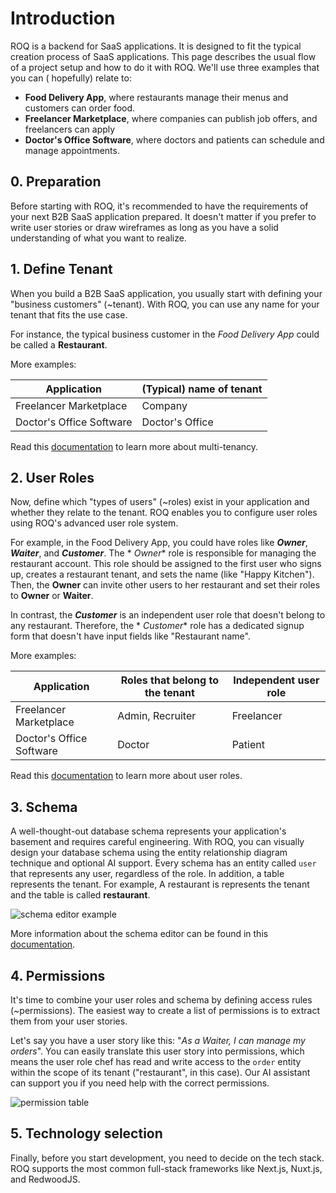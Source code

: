 
# Introduction

ROQ is a backend for SaaS applications. It is designed to fit the typical creation process of SaaS applications. This
page describes the usual flow of a project setup and how to do it with ROQ. We'll use three examples that you can (
hopefully) relate to:

* **Food Delivery App**, where restaurants manage their menus and customers can order food.
* **Freelancer Marketplace**, where companies can publish job offers, and freelancers can apply
* **Doctor's Office Software**, where doctors and patients can schedule and manage appointments.

## 0. Preparation

Before starting with ROQ, it's recommended to have the requirements of your next B2B SaaS application prepared. It
doesn't matter if you prefer to write user stories or draw wireframes as long as you have a solid understanding of what
you want to realize.

## 1. Define Tenant

When you build a B2B SaaS application, you usually start with defining your "business customers" (~tenant). With ROQ,
you can use any name for your tenant that fits the use case.

For instance, the typical business customer in the _Food Delivery App_ could be called a **Restaurant**.

More examples:

| Application              | (Typical) name of tenant |
|--------------------------|--------------------------|
| Freelancer Marketplace   | Company                  |
| Doctor's Office Software | Doctor's Office          |

Read this [documentation](/multi-tenancy) to learn more about multi-tenancy.

## 2. User Roles

Now, define which "types of users" (~roles) exist in your application and whether they relate to the tenant. ROQ enables
you to configure user roles using ROQ's advanced user role system.

For example, in the Food Delivery App, you could have roles like **_Owner_**, **_Waiter_**, and **_Customer_**. The *
*_Owner_** role is responsible for managing the restaurant account. This role should be assigned to the first user who
signs up, creates a restaurant tenant, and sets the name (like "Happy Kitchen"). Then, the **Owner** can invite other
users to her restaurant and set their roles to **Owner** or **Waiter**.

In contrast, the **_Customer_** is an independent user role that doesn't belong to any restaurant. Therefore, the *
*_Customer_** role has a dedicated signup form that doesn't have input fields like "Restaurant name".

More examples:

| Application              | Roles that belong to the tenant | Independent user role |
|--------------------------|---------------------------------|-----------------------|
| Freelancer Marketplace   | Admin, Recruiter                | Freelancer            |
| Doctor's Office Software | Doctor                          | Patient               |

Read this [documentation](/roles-and-permissions) to learn more about user roles.

## 3. Schema

A well-thought-out database schema represents your application's basement and requires careful engineering. With ROQ,
you can visually design your database schema using the entity relationship diagram technique and optional AI support.
Every schema has an entity called `user` that represents any user, regardless of the role. In addition, a table
represents the tenant. For example, A restaurant is represents the tenant and the table is called **restaurant**.

![schema editor example](/screenshots/schema-editor.png)

More information about the schema editor can be found in this [documentation](/schema-editor).

## 4. Permissions

It's time to combine your user roles and schema by defining access rules (~permissions). The easiest way to create a
list of permissions is to extract them from your user stories.

Let's say you have a user story like this: "_As a Waiter, I can manage my orders_". You can easily translate this user
story into permissions, which means the user role chef has read and write access to the `order` entity within the scope
of its tenant ("restaurant", in this case). Our AI assistant can support you if you need help with the correct
permissions.

[//]: # (TODO show screenshot from AI Assistant)
![permission table](/screenshots/permissions-editor-ai-assistant.png)

## 5. Technology selection

Finally, before you start development, you need to decide on the tech stack. ROQ supports the most common full-stack
frameworks like Next.js, Nuxt.js, and RedwoodJS.